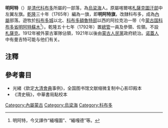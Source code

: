'''明阿特'''（{{mong|m=ᠮᠢᠩᠭᠠᠲ |k=Мянгад}}）是[[清代|清代]][[科布多|科布多]]所屬的一部落，為[[烏梁海|烏梁海]]人。原屬喀爾喀[[札薩克圖汗部|札薩克圖汗部]]中左翼左旗。[[乾隆|乾隆]]三十年（1765年）編為一旗，即'''明阿特旗'''，改隸科布多，成為[[內屬蒙古|內屬]]部落。遊牧於[[科布多城|科布多城]]以北、[[科布多額魯特部|科布多額魯特部]]以西的阿拉克泊一带（今[[蒙古国|蒙古国]][[科布多省|科布多省]][[明阿特蘇木|明阿特蘇木]]<ref>明阿特，今又譯作“緬嘎圖”、“緬嘎德”等。</ref>）。乾隆五十七年（1792年）置[[總管|總管]]一員及參領、佐領。不設[[札薩克|札薩克]]。1912年被外蒙古軍隊佔領，1921年以後由[[蒙古人民黨|蒙古人民黨]]政府統治。[[诺蓋人|诺蓋人]]中有曼吉特可能与他们有关。

==注釋==
{{reflist}}

==參考書目==
*光緒《欽定[[大清會典|大清會典]]事例》，全国图书馆文献缩微复制中心影印殿本
*《清史稿》，中華書局點校本

{{Mongol Yastan}}
{{清代蒙古}}

[[Category:內屬蒙古|Category:內屬蒙古]]
[[Category:烏梁海|Category:烏梁海]]
[[Category:科布多|Category:科布多]]